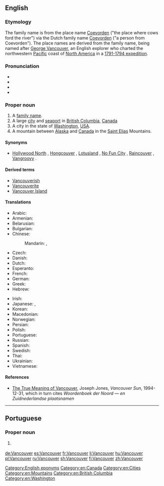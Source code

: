 ==English==

===Etymology===
The family name is from the {{etyl|nl|en}} place name [[Coevorden]] ("the place where cows ford the river") via the Dutch family name {{term|van|lang=nl}} [[Coevorden]] ("a person from Coevorden").  The place names are derived from the family name, being named after [[w:George Vancouver|George Vancouver]], an English explorer who charted the northwestern [[Pacific]] coast of [[North America]] in a [[w:Vancouver Expedition|1791-1794 expedition]].

===Pronunciation===
* {{IPA|/væŋˈkuː.vɚ/|/vænˈkuː.vɚ/|lang=en}}
* {{audio|En-ca-Vancouver.ogg|Vancouver (Canadian)|lang=en}}
* {{audio|en-us-Vancouver.ogg|Vancouver (US)|lang=en}}
* {{rhymes|uːvə(r)|lang=en}}

===Proper noun===
{{wikipedia|Vancouver|Vancouver, British Columbia}}
{{wikipedia|Vancouver, Washington}}
{{en-proper noun}}

# A [[family name]].
# A large [[city]] and [[seaport]] in [[British Columbia]], [[Canada]]
# A city in the state of [[Washington]], [[USA]].
# A mountain between [[Alaska]] and [[Canada]] in the [[Saint Elias]] Mountains.

====Synonyms====
* {{sense|Canadian city}} [[Hollywood North]] {{qualifier|informal}}, [[Hongcouver]] {{qualifier|informal|somewhat derogatory}}, [[Lotusland]] {{qualifier|informal}}, [[No Fun City]] {{qualifier|informal|usually pejorative}}, [[Raincouver]] {{qualifier|informal}}, [[Vangroovy]] {{qualifier|informal}}.

====Derived terms====
* [[Vancouverish]]
* [[Vancouverite]]
* [[Vancouver Island]]

====Translations====
{{trans-top|city}}
* Arabic: {{t|ar|فَانْكُوفَر|m|tr=fankūfar}}
* Armenian: {{t|hy|Վանկուվեր}}
* Belarusian: {{t|be|Ванкувер|m|tr=Vankúver}}
* Bulgarian: {{t|bg|Ванкувър|m|tr=Vankúvǎr}}
* Chinese:
*: Mandarin: {{t|cmn|溫哥華|sc=Hani}}, {{t+|cmn|温哥华|tr=Wēngēhuá|sc=Hani}}
* Czech: {{t|cs|Vancouver|m}}
* Danish: {{t|da|Vancouver}}
* Dutch: {{t|nl|Vancouver}}
* Esperanto: {{t|eo|Vankuvero}}
* French: {{t+|fr|Vancouver}}
* German: {{t+|de|Vancouver}}
* Greek: {{t+|el|Βανκούβερ}}
* Hebrew: {{t|he|ונקובר}}
{{trans-mid}}
* Irish: {{t|ga|Vancúbhar|m}}
* Japanese: {{t|ja|ヴァンクーヴァー|tr=Vankūvā}}, {{t|ja|バンクーバー|tr=Bankūbā}}
* Korean: {{t|ko|밴쿠버|sc=Hang}}
* Macedonian: {{t|mk|Ванкувер|m|tr=Vankúver|sc=Cyrl}}
* Norwegian: {{t|no|Vancouver}}
* Persian: {{t|fa|ونکوور|tr=Vankuver}}
* Polish: {{t+|pl|Vancouver}}
* Portuguese: {{t|pt|Vancouver}}
* Russian: {{t|ru|Ванкувер|m|tr=Vankúver}}
* Spanish: {{t+|es|Vancouver}}
* Swedish: {{t|sv|Vancouver}}
* Thai: {{t|th|แวนคูเวอร์|tr=waenkoower}}
* Ukrainian: {{t|uk|Ванкувер|m|tr=Vankúver}}
* Vietnamese: {{t|vi|Vancouver}}
{{trans-bottom}}

====References====
* [http://www.library.ubc.ca./jones/vanety.html The True Meaning of Vancouver], Joseph Jones, ''Vancouver Sun'', 1994-12-31, which in turn cites ''Woordenboek der Noord &mdash; en Zuidnederlandse plaatsnamen''

[[Category:English eponyms]]
[[Category:en:Canada]]
[[Category:en:Cities]]
[[Category:en:Mountains]]
[[Category:en:British Columbia]]
[[Category:en:Washington]]

----

==Portuguese==

===Proper noun===
{{pt-proper noun|m-f}}

# {{l|en|Vancouver}} {{gloss|city in British Columbia, Canada}}

{{catlangcode|pt|Cities|Canada}}

[[de:Vancouver]]
[[es:Vancouver]]
[[fr:Vancouver]]
[[li:Vancouver]]
[[hu:Vancouver]]
[[pl:Vancouver]]
[[ru:Vancouver]]
[[sh:Vancouver]]
[[fi:Vancouver]]
[[zh:Vancouver]]